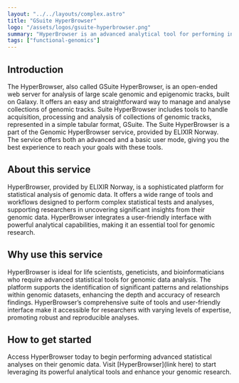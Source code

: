 ```yaml
---
layout: "../../layouts/complex.astro"
title: "GSuite HyperBrowser"
logo: "/assets/logos/gsuite-hyperbrowser.png"
summary: "HyperBrowser is an advanced analytical tool for performing in-depth statistical analysis of genomic data, tailored for life scientists and bioinformaticians."
tags: ["functional-genomics"]
---
```


## Introduction

The HyperBrowser, also called GSuite HyperBrowser, is an open-ended web server for analysis of large scale genomic and epigenomic tracks, built on Galaxy. It offers an easy and straightforward way to manage and analyse collections of genomic tracks. Suite HyperBrowser includes tools to handle acquisition, processing and analysis of collections of genomic tracks, represented in a simple tabular format, GSuite. The Suite HyperBrowser is a part of the Genomic HyperBrowser service, provided by ELIXIR Norway. The service offers both an advanced and a basic user mode, giving you the best experience to reach your goals with these tools.

## About this service

HyperBrowser, provided by ELIXIR Norway, is a sophisticated platform for statistical analysis of genomic data. It offers a wide range of tools and workflows designed to perform complex statistical tests and analyses, supporting researchers in uncovering significant insights from their genomic data. HyperBrowser integrates a user-friendly interface with powerful analytical capabilities, making it an essential tool for genomic research.

## Why use this service

HyperBrowser is ideal for life scientists, geneticists, and bioinformaticians who require advanced statistical tools for genomic data analysis. The platform supports the identification of significant patterns and relationships within genomic datasets, enhancing the depth and accuracy of research findings. HyperBrowser’s comprehensive suite of tools and user-friendly interface make it accessible for researchers with varying levels of expertise, promoting robust and reproducible analyses.

## How to get started

Access HyperBrowser today to begin performing advanced statistical analyses on their genomic data. Visit [HyperBrowser](link here) to start leveraging its powerful analytical tools and enhance your genomic research.
